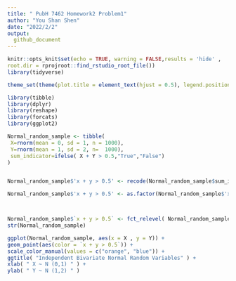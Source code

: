 ```yaml
---
title: " PubH 7462 Homework2 Problem1"
author: "You Shan Shen"
date: "2022/2/2"
output: 
  github_document
---
```


```r
knitr::opts_knit$set(echo = TRUE, warning = FALSE,results = 'hide' ,
root.dir = rprojroot::find_rstudio_root_file())
library(tidyverse)

theme_set(theme(plot.title = element_text(hjust = 0.5), legend.position = "bottom"))

```
```r
library(tibble)
library(dplyr)
library(reshape)
library(forcats)
library(ggplot2)

Normal_random_sample <- tibble(
 X=rnorm(mean = 0, sd = 1, n = 1000),
 Y=rnorm(mean = 1, sd = 2, n=  1000),
 sum_indicator=ifelse( X + Y > 0.5,"True","False")
) 


Normal_random_sample$'x + y > 0.5' <- recode(Normal_random_sample$sum_indicator, `True`="Yes", `False`="No")

Normal_random_sample$'x + y > 0.5' <- as.factor(Normal_random_sample$'x + y > 0.5')



Normal_random_sample$`x + y > 0.5` <- fct_relevel( Normal_random_sample$`x + y > 0.5`, c("Yes","No") )
str(Normal_random_sample)

ggplot(Normal_random_sample, aes(x = X , y = Y)) +
geom_point(aes(color = `x + y > 0.5`)) +
scale_color_manual(values = c("orange", "blue")) +  
ggtitle( "Independent Bivariate Normal Random Variables" ) +
xlab( " X ~ N (0,1) " ) + 
ylab( " Y ~ N (1,2) " )

```

